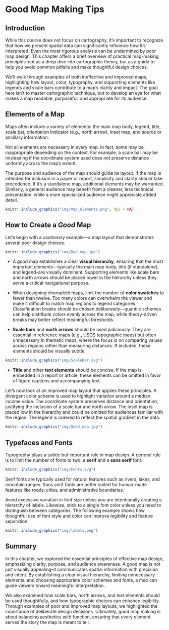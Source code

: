 # Good Map Making Tips

## Introduction

While this course does not focus on cartography, it’s important to recognize that how we present spatial data can significantly influence how it’s interpreted. Even the most rigorous analysis can be undermined by poor map design. This chapter offers a brief overview of practical map-making principles--not as a deep dive into cartographic theory, but as a guide to help you avoid common pitfalls and make thoughtful design choices.

We’ll walk through examples of both ineffective and improved maps, highlighting how layout, color, typography, and supporting elements like legends and scale bars contribute to a map’s clarity and impact. The goal here isn’t to master cartographic technique, but to develop an eye for what makes a map readable, purposeful, and appropriate for its audience.

## Elements of a Map

Maps often include a variety of elements: the main map body, legend, title, scale bar, orientation indicator (e.g., north arrow), inset map, and source or ancillary information.

Not all elements are necessary in every map. In fact, some may be inappropriate depending on the context. For example, a scale bar may be misleading if the coordinate system used does not preserve distance uniformly across the map’s extent.

The purpose and audience of the map should guide its layout. If the map is intended for inclusion in a paper or report, simplicity and clarity should take precedence. If it’s a standalone map, additional elements may be warranted. Similarly, a general audience may benefit from a cleaner, less technical presentation, while a more specialized audience might appreciate added detail.

```{r f06-map, echo=FALSE, fig.cap = "Map elements. Note that not all elements are needed, nor are they appropriate in some cases. Can you identify at least one element that does not belong in the map (hint, note the orientation of the longitudinal lines; are they parallel to one another? What implication does this have on the North direction and the placement of the North arrow? src. Esri)", fig.height=4, fig.align='center'}

knitr::include_graphics("img/Map_elements.png", dpi = NA)
```



## How to Create a *Good* Map

Let’s begin with a cautionary example—a map layout that demonstrates several poor design choices.

```{r Bad-map, echo=FALSE, fig.cap = "Example of a *bad* map. Can you identify the problematic elements in this map? ", fig.align='center'}

knitr::include_graphics("img/Bad_map.jpg")
```

+ A good map establishes a clear **visual hierarchy**, ensuring that the most important elements—typically the main map body, title (if standalone), and legend--are visually dominant. Supporting elements like scale bars and north arrows should be placed lower in the hierarchy unless they serve a critical navigational purpose.

+ When designing choropleth maps, limit the number of **color swatches** to fewer than twelve. Too many colors can overwhelm the viewer and make it difficult to match map regions to legend categories. Classification breaks should be chosen deliberately—quantile schemes can help distribute colors evenly across the map, while theory-driven breaks may better reflect meaningful thresholds.

+ **Scale bars** and **north arrows** should be used judiciously. They are essential in reference maps (e.g., USGS topographic maps) but often unnecessary in thematic maps, where the focus is on comparing values across regions rather than measuring distances. If included, these elements should be visually subtle.


```{r ScaleBar, echo=FALSE, fig.cap = "Scale bar designs from simplest (top) to more complex (bottom). Use the simpler design if it's to be placed low in the visual hierarchy.", fig.align='center'}

knitr::include_graphics("img/ScaleBar.svg")
```

+ **Title** and other **text elements** should be concise. If the map is embedded in a report or article, these elements can be omitted in favor of figure captions and accompanying text.

Let’s now look at an improved map layout that applies these principles. A divergent color scheme is used to highlight variation around a median income value. The coordinate system preserves distance and orientation, justifying the inclusion of a scale bar and north arrow. The inset map is placed low in the hierarchy and could be omitted for audiences familiar with the region. The legend is ordered to reflect the spatial gradient in the data.

```{r Good-map, echo=FALSE, fig.cap = "Example of an *improved* map.", fig.align='center'}
knitr::include_graphics("img/Good_map.jpg")
```

## Typefaces and Fonts

Typography plays a subtle but important role in map design. A general rule is to limit the number of fonts to two: a **serif** and a **sans serif** font.

```{r f06-serif, echo=FALSE, fig.cap = "Serif fonts are characterized by brush strokes at the letter tips (circled in red in the figure). Sans Serif fonts are devoid of brush strokes.", fig.align='center'}
knitr::include_graphics("img/Fonts.svg")
```

Serif fonts are typically used for natural features such as rivers, lakes, and mountain ranges. Sans serif fonts are better suited for human-made features like roads, cities, and administrative boundaries.

Avoid excessive variation in font size unless you are intentionally creating a hierarchy of labels. Likewise, stick to a single font color unless you need to distinguish between categories. The following example shows how thoughtful use of font style and color can improve legibility and feature separation.

```{r f06-typeset, echo=FALSE, fig.cap = "The lack of typeset differences makes the map on the left difficult to differentiate county names from lake/river names. The judicious use of font colors and style on the right facilitate the separation of features.", out.width=600, fig.align='center'}
knitr::include_graphics("img/labels.png")
```

## Summary

In this chapter, we explored the essential principles of effective map design, emphasizing clarity, purpose, and audience awareness. A good map is not just visually appealing--it communicates spatial information with precision and intent. By establishing a clear visual hierarchy, limiting unnecessary elements, and choosing appropriate color schemes and fonts, a map can guide viewers toward meaningful interpretation. 

We also examined how scale bars, north arrows, and text elements should be used thoughtfully, and how typographic choices can enhance legibility. Through examples of poor and improved map layouts, we highlighted the importance of deliberate design decisions. Ultimately, good map making is about balancing aesthetics with function, ensuring that every element serves the story the map is meant to tell.